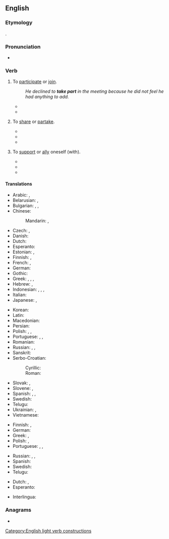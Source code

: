 ==English==

===Etymology===
{{calque|en|la|participō}}.

===Pronunciation===
* {{audio|en|En-au-take part.ogg|Audio (AU)}}

===Verb===
{{en-verb|takes part|taking part|took part|taken part}}

# {{lb|en|idiomatic|intransitive|followed by "in"}} To [[participate]] or [[join]].
#: ''He declined to '''take part''' in the meeting because he did not feel he had anything to add.''
#* {{quote-book|en|year=2000|title=Women, Violence and War|author=Vesna Nikolić-Ristanović|page=|ISBN=9639116602|passage=They are killed, tortured, made to '''take part''' in the fighting, banished from their homes.}}
#* {{quote-book|en|year=2016|title=The Utopian Human Right to Science and Culture|author=Anna Maria Andersen Nawrot|page=|ISBN=1317012704|passage=Thus the revolution is that one can speak about an access to digital culture within the right to '''take part''' in cultural life.}}
# {{lb|en|idiomatic}} To [[share]] or [[partake]].
#* {{quote-book|en|year=1829|title=The Christian's sketch book|author=Jabez Burns|page=96|ISBN=|passage=So didst thou love man, that thou wouldest '''take part''' with him of his misery, that he might '''take part''' with thee of thy blessedness.}}
#* {{quote-book|en|year=2007|title=The History of Umuchu|author=S. A. Nnolim|page=50|ISBN=1435705076|passage=We have two famous tribal drums called Ntiri and Abia which are so stimulating that everybody used to '''take part''' when they sounded, but ''Ndiuka'' were educated not to dance it because it is native.}}
#* {{quote-book|en|year=2012|title=The Parish Churches of Loudoun and their Clergy up to 1845|author=Alastair Hendry|page=39|ISBN=1471767167|passage=Importantly now, all of the parishioners were expected to participate in singing God's praise and at communion received the bread and wine at tables set out for all to '''take part'''.}}
# {{lb|en|dated}} To [[support]] or [[ally]] oneself (with).
#* {{quote-book|en|year=1820|title=The Literary and Scientific Repository, and Critical Review|author=Charles Kitchell Gardner|page=|ISBN=|passage=Yet we '''take part''', on the whole, with the author : — and heartily wish him success in the great object of vindicating his country from unmerited aspersions, and trying to make us, in England, ashamed of the vices and defects which he has taken the trouble to point out in our national character and institutions.}}
#* {{quote-book|en|year=1824|title=The Parliamentary Debates - Volume 9|author=|page=195|ISBN=|passage=When the Spaniards were formerly contending against France, the noble earl said he felt for them, but he then recommended a cautious and prudent line of conduct to this country, and advised us not to '''take part''' with Spain.}}
#* {{quote-book|en|year=1891|title=A Collection of Treaties, Engagements, and Other Papers of Importance|author=William Logan|page=61|ISBN=8120604490|passage=At any time, if the French or any country Powers of Malabar shall design to come against the Honourable English Company, or the said Honourable English Company shall propose going against any of the above mentioned, I oblige myself, by this writing, to act entirely on the part of the Honourable English Company, and to assist them readily with 300 men armed with my fire arms, at all times that the Chief of Tellicherry shall advise or ask me, and in no respect will I '''take part''' with them, who may be the Honourable Company's enemies.}}

====Translations====
{{trans-top|participate or join}}
* Arabic: {{t|ar|شَارَكَ}}, {{t|ar|سَاهَمَ}}
* Belarusian: {{t|be|браць удзе́л|impf|sc=Cyrl}}, {{t|be|ўзяць удзе́л|pf|sc=Cyrl}}
* Bulgarian: {{t+|bg|уча́ствувам|impf|sc=Cyrl}}, {{t|bg|взе́мам уча́стие|impf|sc=Cyrl}}, {{t|bg|взе́ма уча́стие|pf|sc=Cyrl}}
* Chinese:
*: Mandarin: {{t+|cmn|參加|sc=Hani}}, {{t+|cmn|参加|tr=cānjiā|sc=Hani}}
* Czech: {{t|cs|účastnit|impf|alt=účastnit se}}, {{t|cs|zúčastnit|pf|alt=zúčastnit se}}
* Danish: {{t|da|deltage}}
* Dutch: {{t+|nl|deelnemen}}
* Esperanto: {{t|eo|partopreni}}
* Estonian: {{t|et|osa võtma}}, {{t+|et|osalema}}
* Finnish: {{t+|fi|osallistua}}, {{t+|fi|ottaa osaa}}
* French: {{t+|fr|participer}}, {{t+|fr|prendre part}}
* German: {{t+|de|teilnehmen}}
* Gothic: {{t|got|𐌲𐌰𐌼𐌰𐌹𐌽𐌾𐌰𐌽}}
* Greek: {{t+|el|μοιράζομαι|sc=Grek}}, {{t|el|συνεργώ σε|sc=Grek}}, {{t|el|παίρνω μέρος|sc=Grek}}, {{t|el|παίρνω μερίδιο|sc=Grek}}
* Hebrew: {{t|he|לקח חלק|tr=lakákh khélek}}, {{t|he|השתתף|tr=hishtatéf}}
* Indonesian: {{t|id|ambil bagian}}, {{t+|id|berpartisipasi}}, {{t|id|turut serta}}, {{t+|id|ikut serta}}
* Italian: {{t+|it|partecipare}}
* Japanese: {{t+|ja|参加|tr=さんかする, sanka suru|alt=参加する}}, {{t|ja|加わる|tr=くわわる, kuwawaru}}
{{trans-mid}}
* Korean: {{t+|ko|참가하다}}
* Latin: {{t+|la|intersum}}
* Macedonian: {{t|mk|учестува|impf|sc=Cyrl}}
* Persian: {{t+|fa|شرکت کردن|tr=šerkat kardan|sc=fa-Arab}}
* Polish: {{t+|pl|brać udział|impf}}, {{t+|pl|wziąć udział|pf}}, {{t+|pl|uczestniczyć|impf}}
* Portuguese: {{t+|pt|participar}}, {{t|pt|ter parte}}, {{t+|pt|tomar parte}}
* Romanian: {{t+|ro|participa}}
* Russian: {{t|ru|принима́ть уча́стие|impf}}, {{t+|ru|приня́ть уча́стие|pf}}, {{t+|ru|уча́ствовать|impf}}
* Sanskrit: {{t+|sa|सचते}}
* Serbo-Croatian:
*: Cyrillic: {{t|sh|учествовати|impf}}
*: Roman: {{t+|sh|učestvovati|impf}}
* Slovak: {{t|sk|zúčastňovať sa|impf}}, {{t|sk|zúčastniť sa|pf}}
* Slovene: {{t|sl|udeleževati se|impf}}, {{t|sl|udeležiti se|pf}}
* Spanish: {{t+|es|participar}}, {{t|es|tomar parte}}, {{t+|es|terciar}}
* Swedish: {{t+|sv|delta}}
* Telugu: {{t+|te|పాల్గొను}}
* Ukrainian: {{t+|uk|бра́ти у́часть|impf|sc=Cyrl}}, {{t|uk|взя́ти у́часть|pf|sc=Cyrl}}
* Vietnamese: {{t+|vi|tham gia}}
{{trans-bottom}}

{{trans-top|share or partake}}
* Finnish: {{t+|fi|osallistua}}, {{t|fi|[[olla]] [[mukana]]}}
* German: {{t+|de|teilhaben}}
* Greek: {{t+|el|μεταλαμβάνω|sc=Grek}}, {{t+|el|κοινωνώ|sc=Grek}} {{qualifier|of the Sacrament}}
* Polish: {{t+|pl|brać udział}}, {{t+|pl|uczestniczyć}}
* Portuguese: {{t+|pt|participar}}, {{t|pt|ter parte}}, {{t+|pt|tomar parte}}
{{trans-mid}}
* Russian: {{t+|ru|разделя́ть|impf}}, {{t+|ru|раздели́ть|pf}}, {{t+|ru|отве́дать|pf}}
* Spanish: {{t|es|tomar parte}}
* Swedish: {{t+|sv|dela}}
* Telugu: {{t|te|పాలు పంచుకొను}}
{{trans-bottom}}

{{checktrans-top}}
* Dutch: {{t+check|nl|deelnemen}}, {{t+check|nl|meedoen}}
* Esperanto: {{t-check|eo|partopreni}}
{{trans-mid}}
* Interlingua: {{t-check|ia|participar}}
{{trans-bottom}}

===Anagrams===
* {{anagrams|en|a=aaekprtt|Tetra Pak}}

[[Category:English light verb constructions]]
